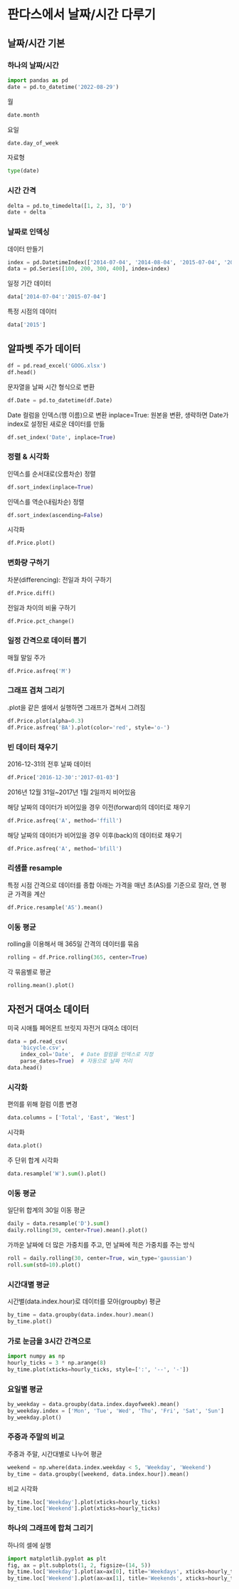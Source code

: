 # 판다스에서 날짜/시간 다루기
## 날짜/시간 기본
### 하나의 날짜/시간

```python
import pandas as pd
date = pd.to_datetime('2022-08-29')
```

월
```python
date.month
```

요일
```python
date.day_of_week
```

자료형
```python
type(date)
```

### 시간 간격

```python
delta = pd.to_timedelta([1, 2, 3], 'D')
date + delta
```

### 날짜로 인덱싱
데이터 만들기

```python
index = pd.DatetimeIndex(['2014-07-04', '2014-08-04', '2015-07-04', '2015-08-04'])
data = pd.Series([100, 200, 300, 400], index=index)
```

일정 기간 데이터
```python
data['2014-07-04':'2015-07-04']
```

특정 시점의 데이터
```python
data['2015']
```

## 알파벳 주가 데이터
```python
df = pd.read_excel('GOOG.xlsx')
df.head()
```

문자열을 날짜 시간 형식으로 변환

```python
df.Date = pd.to_datetime(df.Date)
```

Date 컬럼을 인덱스(행 이름)으로 변환
inplace=True: 원본을 변환, 생략하면 Date가 index로 설정된 새로운 데이터를 만듦

```python
df.set_index('Date', inplace=True)
```

### 정렬 & 시각화

인덱스를 순서대로(오름차순) 정렬
```python
df.sort_index(inplace=True)
```

인덱스를 역순(내림차순) 정렬
```python
df.sort_index(ascending=False)
```
시각화
```python
df.Price.plot()
```
### 변화량 구하기
차분(differencing): 전일과 차이 구하기
```python
df.Price.diff()
```
전일과 차이의 비율 구하기
```python
df.Price.pct_change()
```
### 일정 간격으로 데이터 뽑기

매월 말일 주가
```python
df.Price.asfreq('M')
```
### 그래프 겹쳐 그리기

.plot을 같은 셀에서 실행하면 그래프가 겹쳐서 그려짐
```python
df.Price.plot(alpha=0.3)
df.Price.asfreq('BA').plot(color='red', style='o-')
```
### 빈 데이터 채우기
2016-12-31의 전후 날짜 데이터
```python
df.Price['2016-12-30':'2017-01-03']
```
2016년 12월 31일~2017년 1월 2일까지 비어있음

해당 날짜의 데이터가 비어있을 경우 이전(forward)의 데이터로 채우기
```python
df.Price.asfreq('A', method='ffill')
```
해당 날짜의 데이터가 비어있을 경우 이후(back)의 데이터로 채우기
```python
df.Price.asfreq('A', method='bfill')
```

### 리샘플 resample

특정 시점 간격으로 데이터를 종합
아래는 가격을 매년 초(AS)를 기준으로 잘라, 연 평균 가격을 계산
```python
df.Price.resample('AS').mean()
```

### 이동 평균
rolling을 이용해서 매 365일 간격의 데이터를 묶음
```python
rolling = df.Price.rolling(365, center=True)
```
각 묶음별로 평균
```python
rolling.mean().plot()
```

## 자전거 대여소 데이터

미국 시애틀 페어몬트 브릿지 자전거 대여소 데이터
```python
data = pd.read_csv(
    'bicycle.csv', 
    index_col='Date',  # Date 컬럼을 인덱스로 지정
    parse_dates=True)  # 자동으로 날짜 처리
data.head()
```

### 시각화
편의를 위해 컬럼 이름 변경
```python
data.columns = ['Total', 'East', 'West']
```
시각화
```python
data.plot()
```
주 단위 합계 시각화
```python
data.resample('W').sum().plot()
```
### 이동 평균
일단위 합계의 30일 이동 평균
```python
daily = data.resample('D').sum()
daily.rolling(30, center=True).mean().plot()
```
가까운 날짜에 더 많은 가중치를 주고, 먼 날짜에 적은 가중치를 주는 방식
```python
roll = daily.rolling(30, center=True, win_type='gaussian')
roll.sum(std=10).plot()
```


### 시간대별 평균

시간별(data.index.hour)로 데이터를 모아(groupby) 평균
```python
by_time = data.groupby(data.index.hour).mean()
by_time.plot()
```
### 가로 눈금을 3시간 간격으로
```python
import numpy as np
hourly_ticks = 3 * np.arange(8)
by_time.plot(xticks=hourly_ticks, style=[':', '--', '-'])
```
### 요일별 평균
```python
by_weekday = data.groupby(data.index.dayofweek).mean()
by_weekday.index = ['Mon', 'Tue', 'Wed', 'Thu', 'Fri', 'Sat', 'Sun']
by_weekday.plot()
```

### 주중과 주말의 비교
주중과 주말, 시간대별로 나누어 평균
```python
weekend = np.where(data.index.weekday < 5, 'Weekday', 'Weekend')
by_time = data.groupby([weekend, data.index.hour]).mean()
```
비교 시각화
```python
by_time.loc['Weekday'].plot(xticks=hourly_ticks)
by_time.loc['Weekend'].plot(xticks=hourly_ticks)
```



### 하나의 그래프에 합쳐 그리기

하나의 셀에 실행
```python
import matplotlib.pyplot as plt
fig, ax = plt.subplots(1, 2, figsize=(14, 5))
by_time.loc['Weekday'].plot(ax=ax[0], title='Weekdays', xticks=hourly_ticks)
by_time.loc['Weekend'].plot(ax=ax[1], title='Weekends', xticks=hourly_ticks)
```
